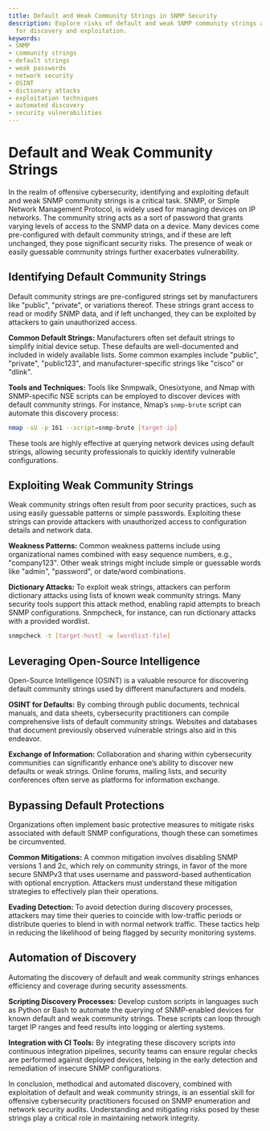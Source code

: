 ```yaml
---
title: Default and Weak Community Strings in SNMP Security
description: Explore risks of default and weak SNMP community strings and learn strategies
  for discovery and exploitation.
keywords:
- SNMP
- community strings
- default strings
- weak passwords
- network security
- OSINT
- dictionary attacks
- exploitation techniques
- automated discovery
- security vulnerabilities
---
```


# Default and Weak Community Strings

In the realm of offensive cybersecurity, identifying and exploiting default and weak SNMP community strings is a critical task. SNMP, or Simple Network Management Protocol, is widely used for managing devices on IP networks. The community string acts as a sort of password that grants varying levels of access to the SNMP data on a device. Many devices come pre-configured with default community strings, and if these are left unchanged, they pose significant security risks. The presence of weak or easily guessable community strings further exacerbates vulnerability.

## Identifying Default Community Strings

Default community strings are pre-configured strings set by manufacturers like "public", "private", or variations thereof. These strings grant access to read or modify SNMP data, and if left unchanged, they can be exploited by attackers to gain unauthorized access.

**Common Default Strings:**
Manufacturers often set default strings to simplify initial device setup. These defaults are well-documented and included in widely available lists. Some common examples include "public", "private", "public123", and manufacturer-specific strings like "cisco" or "dlink".

**Tools and Techniques:**
Tools like Snmpwalk, Onesixtyone, and Nmap with SNMP-specific NSE scripts can be employed to discover devices with default community strings. For instance, Nmap’s `snmp-brute` script can automate this discovery process:

```bash
nmap -sU -p 161 --script=snmp-brute [target-ip]
```

These tools are highly effective at querying network devices using default strings, allowing security professionals to quickly identify vulnerable configurations.

## Exploiting Weak Community Strings

Weak community strings often result from poor security practices, such as using easily guessable patterns or simple passwords. Exploiting these strings can provide attackers with unauthorized access to configuration details and network data.

**Weakness Patterns:**
Common weakness patterns include using organizational names combined with easy sequence numbers, e.g., "company123". Other weak strings might include simple or guessable words like "admin", "password", or date/word combinations.

**Dictionary Attacks:**
To exploit weak strings, attackers can perform dictionary attacks using lists of known weak community strings. Many security tools support this attack method, enabling rapid attempts to breach SNMP configurations. Snmpcheck, for instance, can run dictionary attacks with a provided wordlist.

```bash
snmpcheck -t [target-host] -w [wordlist-file]
```

## Leveraging Open-Source Intelligence

Open-Source Intelligence (OSINT) is a valuable resource for discovering default community strings used by different manufacturers and models.

**OSINT for Defaults:**
By combing through public documents, technical manuals, and data sheets, cybersecurity practitioners can compile comprehensive lists of default community strings. Websites and databases that document previously observed vulnerable strings also aid in this endeavor.

**Exchange of Information:**
Collaboration and sharing within cybersecurity communities can significantly enhance one’s ability to discover new defaults or weak strings. Online forums, mailing lists, and security conferences often serve as platforms for information exchange.

## Bypassing Default Protections

Organizations often implement basic protective measures to mitigate risks associated with default SNMP configurations, though these can sometimes be circumvented.

**Common Mitigations:**
A common mitigation involves disabling SNMP versions 1 and 2c, which rely on community strings, in favor of the more secure SNMPv3 that uses username and password-based authentication with optional encryption. Attackers must understand these mitigation strategies to effectively plan their operations.

**Evading Detection:**
To avoid detection during discovery processes, attackers may time their queries to coincide with low-traffic periods or distribute queries to blend in with normal network traffic. These tactics help in reducing the likelihood of being flagged by security monitoring systems.

## Automation of Discovery

Automating the discovery of default and weak community strings enhances efficiency and coverage during security assessments.

**Scripting Discovery Processes:**
Develop custom scripts in languages such as Python or Bash to automate the querying of SNMP-enabled devices for known default and weak community strings. These scripts can loop through target IP ranges and feed results into logging or alerting systems.

**Integration with CI Tools:**
By integrating these discovery scripts into continuous integration pipelines, security teams can ensure regular checks are performed against deployed devices, helping in the early detection and remediation of insecure SNMP configurations.

In conclusion, methodical and automated discovery, combined with exploitation of default and weak community strings, is an essential skill for offensive cybersecurity practitioners focused on SNMP enumeration and network security audits. Understanding and mitigating risks posed by these strings play a critical role in maintaining network integrity.